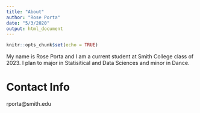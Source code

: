 ```yaml
---
title: "About"
author: "Rose Porta"
date: "5/3/2020"
output: html_document
---
```


```r
knitr::opts_chunk$set(echo = TRUE)
```

 My name is Rose Porta and I am a current student at Smith College class of 2023. I plan to major in Statisitical and Data Sciences and minor in Dance. 
 
# Contact Info

rporta@smith.edu
 

